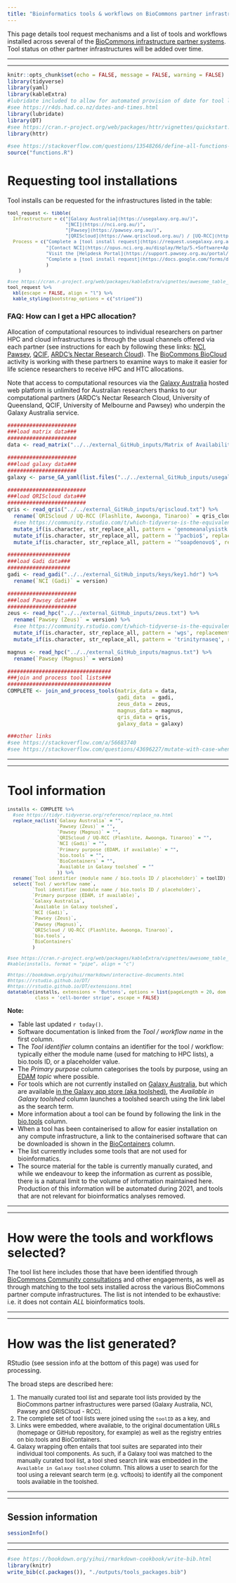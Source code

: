 ```yaml
---
title: "Bioinformatics tools & workflows on BioCommons partner infrastructures"
---
```


<style type="text/css">
.main-container {
  max-width: 1500px;
  margin-left: auto;
  margin-right: auto;
}
</style>

This page details tool request mechanisms and a list of tools and workflows installed across several of the [BioCommons infrastructure partner systems](./1_compute_systems.html). Tool status on other partner infrastructures will be added over time.

-----

-----

```r
knitr::opts_chunk$set(echo = FALSE, message = FALSE, warning = FALSE)
library(tidyverse)
library(yaml)
library(kableExtra)
#lubridate included to allow for automated provision of date for tool list update
#see https://r4ds.had.co.nz/dates-and-times.html
library(lubridate)
library(DT)
#see https://cran.r-project.org/web/packages/httr/vignettes/quickstart.html
library(httr)

#see https://stackoverflow.com/questions/13548266/define-all-functions-in-one-r-file-call-them-from-another-r-file-how-if-pos
source("functions.R")
```

<a name="tool_request"></a>

# Requesting tool installations

Tool installs can be requested for the infrastructures listed in the table:

<font size="2">
```r

tool_request <- tibble(
  Infrastructure = c("[Galaxy Australia](https://usegalaxy.org.au/)",
                     "[NCI](https://nci.org.au/)",
                     "[Pawsey](https://pawsey.org.au/)",
                     "[QRIScloud](https://www.qriscloud.org.au/) / [UQ-RCC](https://rcc.uq.edu.au/)"),
  Process = c("Complete a [tool install request](https://request.usegalaxy.org.au/)",
              "[Contact NCI](https://opus.nci.org.au/display/Help/5.+Software+Applications)",
              "Visit the [Helpdesk Portal](https://support.pawsey.org.au/portal/servicedesk/customer/portal) or email: [help@pawsey.org.au](help@pawsey.org.au) with your request",
              "Complete a [tool install request](https://docs.google.com/forms/d/e/1FAIpQLSefKCBkZbTQ-dUyU-pd4ZypkA-TA5GiMgpsJ2slWmD-B6elEg/viewform)"
              )
    )

#see https://cran.r-project.org/web/packages/kableExtra/vignettes/awesome_table_in_html.html
tool_request %>%
  kbl(escape = FALSE, align = "l") %>%
  kable_styling(bootstrap_options = c("striped"))

```
</font>

### FAQ: How can I get a HPC allocation?

Allocation of computational resources to individual researchers on partner HPC and cloud infrastructures is through the usual channels offered via each partner (see instructions for each by following these links: [NCI](https://nci.org.au/users/how-access-nci), [Pawsey](https://support.pawsey.org.au/documentation/display/US/Getting+Access), [QCIF](https://www.qcif.edu.au/services/computing/), [ARDC's Nectar Research Cloud](http://cloud.nectar.org.au/start-now/)). The [BioCommons BioCloud](https://www.biocommons.org.au/biocloud) activity is working with these partners to examine ways to make it easier for life science researchers to receive HPC and HTC allocations.

Note that access to computational resources via the [Galaxy Australia](https://usegalaxy.org.au/) hosted web platform is unlimited for Australian researchers thanks to our computational partners (ARDC's Nectar Research Cloud, University of Queensland, QCIF, University of Melbourne and Pawsey) who underpin the Galaxy Australia service.  
  

```r
######################
###load matrix data###
######################
data <- read_matrix("../../external_GitHub_inputs/Matrix of Availability of Bioinformatics Tools across BioCommons - deployment version - Bioinformatics Software Availability.tsv")

######################
###load galaxy data###
######################
galaxy <- parse_GA_yaml(list.files("../../external_GitHub_inputs/usegalaxy.org.au/", full.names = TRUE))

#########################
###load QRIScloud data###
#########################
qris <- read_qris("../../external_GitHub_inputs/qriscloud.txt") %>%
  rename(`QRIScloud / UQ-RCC (Flashlite, Awoonga, Tinaroo)` = qris_cloud) %>%
  #see https://community.rstudio.com/t/which-tidyverse-is-the-equivalent-to-search-replace-from-spreadsheets/3548/7
  mutate_if(is.character, str_replace_all, pattern = 'genomeanalysistk', replacement = 'gatk') %>%
  mutate_if(is.character, str_replace_all, pattern = '^pacbio$', replacement = 'smrtlink') %>%
  mutate_if(is.character, str_replace_all, pattern = '^soapdenovo$', replacement = 'soapdenovo2')

####################  
###load Gadi data###
####################
gadi <- read_gadi("../../external_GitHub_inputs/keys/key1.hdr") %>%
  rename(`NCI (Gadi)` = version)

######################
###load Pawsey data###
######################
zeus <- read_hpc("../../external_GitHub_inputs/zeus.txt") %>%
  rename(`Pawsey (Zeus)` = version) %>%
  #see https://community.rstudio.com/t/which-tidyverse-is-the-equivalent-to-search-replace-from-spreadsheets/3548/7
  mutate_if(is.character, str_replace_all, pattern = 'wgs', replacement = 'celera') %>%
  mutate_if(is.character, str_replace_all, pattern = 'trinityrnaseq', replacement = 'trinity')

magnus <- read_hpc("../../external_GitHub_inputs/magnus.txt") %>%
  rename(`Pawsey (Magnus)` = version)

#################################
###join and process tool lists###
#################################
COMPLETE <- join_and_process_tools(matrix_data = data, 
                                   gadi_data  = gadi, 
                                   zeus_data = zeus, 
                                   magnus_data = magnus, 
                                   qris_data = qris, 
                                   galaxy_data = galaxy)

###other links
#see https://stackoverflow.com/a/56683740
#see https://stackoverflow.com/questions/43696227/mutate-with-case-when-and-contains

```

-----

-----

<a name="tool_information"></a>

# Tool information

<font size="2">
```r

installs <- COMPLETE %>%
  #see https://tidyr.tidyverse.org/reference/replace_na.html
  replace_na(list(`Galaxy Australia` = "",
                  `Pawsey (Zeus)` = "",
                  `Pawsey (Magnus)` = "",
                  `QRIScloud / UQ-RCC (Flashlite, Awoonga, Tinaroo)` = "",
                  `NCI (Gadi)` = "",
                  `Primary purpose (EDAM, if available)` = "",
                  `bio.tools` = "",
                  `BioContainers` = "",
                  `Available in Galaxy toolshed` = ""
                  )) %>%
  rename(`Tool identifier (module name / bio.tools ID / placeholder)` = toolID) %>%
  select(`Tool / workflow name`,
         `Tool identifier (module name / bio.tools ID / placeholder)`,
         `Primary purpose (EDAM, if available)`,
         `Galaxy Australia`, 
         `Available in Galaxy toolshed`,
         `NCI (Gadi)`, 
         `Pawsey (Zeus)`, 
         `Pawsey (Magnus)`, 
         `QRIScloud / UQ-RCC (Flashlite, Awoonga, Tinaroo)`,
         `bio.tools`, 
         `BioContainers`
         )

#see https://cran.r-project.org/web/packages/kableExtra/vignettes/awesome_table_in_html.html
#kable(installs, format = "pipe", align = "c")

#https://bookdown.org/yihui/rmarkdown/interactive-documents.html
#https://rstudio.github.io/DT/
#https://rstudio.github.io/DT/extensions.html
datatable(installs, extensions = 'Buttons', options = list(pageLength = 20, dom = 'Bfrtip', buttons = I('colvis')), 
          class = 'cell-border stripe', escape = FALSE)

```
</font>

**Note:** 

- Table last updated ```r today()```.
- Software documentation is linked from the *Tool / workflow name* in the first column.
- The *Tool identifier* column contains an identifier for the tool / workflow: typically either the module name (used for matching to HPC lists), a bio.tools ID, or a  placeholder value.
- The *Primary purpose* column categorises the tools by purpose, using an [EDAM](https://github.com/edamontology/edamontology) *topic* where possible.
- For tools which are not currently installed on [Galaxy Australia](https://usegalaxy.org.au/), but which are available [in the Galaxy app store (aka toolshed)](https://toolshed.g2.bx.psu.edu/), the *Available in Galaxy toolshed* column launches a toolshed search using the link label as the search term.
- More information about a tool can be found by following the link in the [bio.tools](https://bio.tools/) column.
- When a tool has been containerised to allow for easier installation on any compute infrastructure, a link to the containerised software that can be downloaded  is shown in the [BioContainers](https://biocontainers.pro/#/) column.
- The list currently includes some tools that are not used for bioinformatics.
- The source material for the table is currently manually curated, and while we endeavour to keep the information as current as possible, there is a natural limit to the volume of information maintained here. Production of this information will be automated during 2021, and tools that are not relevant for bioinformatics analyses removed.

-----

-----

# How were the tools and workflows selected?

The tool list here includes those that have been identified through [BioCommons Community consultations](https://www.biocommons.org.au/get-involved) and other engagements, as well as through matching to the tool sets installed across the various BioCommons partner compute infrastructures. The list is not intended to be exhaustive: i.e. it does not contain *ALL* bioinformatics tools.

-----

-----

# How was the list generated?

RStudio (see session info at the bottom of this page) was used for processing. 

The broad steps are described here:

<font size="2">

1. The manually curated tool list and separate tool lists provided by the BioCommons partner infrastructures were parsed (Galaxy Australia, NCI, Pawsey and QRISCloud - RCC). 
2. The complete set of tool lists were joined using the ```toolID``` as a key, and 
3. Links were embedded, where available, to the original documentation URLs (homepage or GitHub repository, for example) as well as the registry entries on bio.tools and BioContainers. 
4. Galaxy wrapping often entails that tool suites are separated into their individual tool components. As such, if a Galaxy tool was matched to the manually curated tool list, a tool shed search link was embedded in the ```Available in Galaxy toolshed``` column. This allows a user to search for the tool using a relevant search term (e.g. vcftools) to identify all the component tools available in the toolshed.

</font>

-----

-----

## Session information

```r
sessionInfo()
```

-----

-----

```r
#see https://bookdown.org/yihui/rmarkdown-cookbook/write-bib.html
library(knitr)
write_bib(c(.packages()), "./outputs/tools_packages.bib")
```
